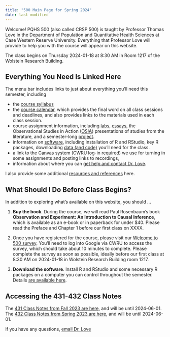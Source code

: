 ```yaml
---
title: "500 Main Page for Spring 2024"
date: last-modified
---
```


Welcome! PQHS 500 (also called CRSP 500) is taught by Professor Thomas Love in the Department of Population and Quantitative Health Sciences at Case Western Reserve University. Everything that Professor Love will provide to help you with the course will appear on this website.

The class begins on Thursday 2024-01-18 at 8:30 AM in Room 1217 of the Wolstein Research Building.

## Everything You Need Is Linked Here

The menu bar includes links to just about everything you'll need this semester, including

- the [course syllabus](https://thomaselove.github.io/500-syllabus-2024/)
- the [course calendar](calendar.qmd), which provides the final word on all class sessions and deadlines, and also provides links to the materials used in each class session.
- course assignment information, including [labs](lab1.qmd), [essays](essays.qmd), the Observational Studies in Action ([OSIA](osia.qmd)) presentations of studies from the literature, and a semester-long [project](proj500.qmd).
- information on [software](software.qmd), including installation of R and RStudio, key R packages, downloading [data (and code)](https://github.com/THOMASELOVE/500-data) you'll need for the class.
- a link to the [Canvas](https://canvas.case.edu/) system (CWRU log-in required) we use for turning in some assignments and posting links to recordings,
- information about where you can [get help and contact Dr. Love](contact.qmd).

I also provide some additional [resources and references](https://github.com/THOMASELOVE/500-classes-2024/tree/main/sources) here.

## What Should I Do Before Class Begins?

In addition to exploring what's available on this website, you should ...

1. **Buy the book**. During the course, we will read Paul Rosenbaum's book **Observation and Experiment: An Introduction to Causal Inference**, which is available as an e-book or in paperback for under $40. Please read the Preface and Chapter 1 before our first class on XXXX.

2. Once you have registered for the course, please visit our [Welcome to 500 survey](https://bit.ly/500-welcome-2024). You'll need to log into Google via CWRU to access the survey, which should take about 10 minutes to complete. Please complete the survey as soon as possible, ideally before our first class at 8:30 AM on 2024-01-18 in Wolstein Research Building room 1217.

3. **Download the software**. Install R and RStudio and some necessary R packages on a computer you can control throughout the semester. Details [are available here](software.qmd).

## Accessing the 431-432 Class Notes

The [431 Class Notes from Fall 2023 are here](https://thomaselove.github.io/431-notes/), and will be until 2024-06-01.
The [432 Class Notes from Spring 2023 are here](https://thomaselove.github.io/432-notes/), and will be until 2024-06-01.

If you have any questions, [email Dr. Love](contact.qmd)